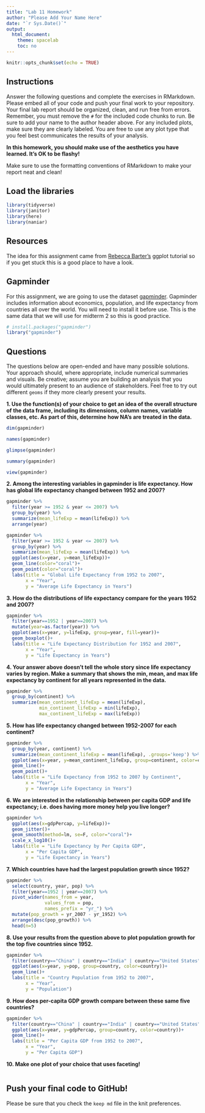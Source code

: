 ```yaml
---
title: "Lab 11 Homework"
author: "Please Add Your Name Here"
date: "`r Sys.Date()`"
output:
  html_document:
    theme: spacelab
    toc: no
---
```


```r
knitr::opts_chunk$set(echo = TRUE)
```

## Instructions
Answer the following questions and complete the exercises in RMarkdown. Please embed all of your code and push your final work to your repository. Your final lab report should be organized, clean, and run free from errors. Remember, you must remove the `#` for the included code chunks to run. Be sure to add your name to the author header above. For any included plots, make sure they are clearly labeled. You are free to use any plot type that you feel best communicates the results of your analysis.  

**In this homework, you should make use of the aesthetics you have learned. It's OK to be flashy!**

Make sure to use the formatting conventions of RMarkdown to make your report neat and clean!  

## Load the libraries
```r
library(tidyverse)
library(janitor)
library(here)
library(naniar)
``` 

## Resources
The idea for this assignment came from [Rebecca Barter's](http://www.rebeccabarter.com/blog/2017-11-17-ggplot2_tutorial/) ggplot tutorial so if you get stuck this is a good place to have a look.  

## Gapminder
For this assignment, we are going to use the dataset [gapminder](https://cran.r-project.org/web/packages/gapminder/index.html). Gapminder includes information about economics, population, and life expectancy from countries all over the world. You will need to install it before use. This is the same data that we will use for midterm 2 so this is good practice.
```r
# install.packages("gapminder")
library("gapminder")
```

## Questions
The questions below are open-ended and have many possible solutions. Your approach should, where appropriate, include numerical summaries and visuals. Be creative; assume you are building an analysis that you would ultimately present to an audience of stakeholders. Feel free to try out different `geoms` if they more clearly present your results.  

**1. Use the function(s) of your choice to get an idea of the overall structure of the data frame, including its dimensions, column names, variable classes, etc. As part of this, determine how NA's are treated in the data.** 
```r
dim(gapminder)
```
```r
names(gapminder)
```
```r
glimpse(gapminder)
```
```r
summary(gapminder)
```
```r
view(gapminder)
```



**2. Among the interesting variables in gapminder is life expectancy. How has global life expectancy changed between 1952 and 2007?**
```r
gapminder %>% 
  filter(year >= 1952 & year <= 2007) %>% 
  group_by(year) %>% 
  summarize(mean_lifeExp = mean(lifeExp)) %>% 
  arrange(year)
```
```r
gapminder %>% 
  filter(year >= 1952 & year <= 2007) %>% 
  group_by(year) %>% 
  summarize(mean_lifeExp = mean(lifeExp)) %>% 
  ggplot(aes(x=year, y=mean_lifeExp))+
  geom_line(color="coral")+
  geom_point(color="coral")+
  labs(title = "Global Life Expectancy from 1952 to 2007",
       x = "Year",
       y = "Average Life Expectancy in Years")
```


**3. How do the distributions of life expectancy compare for the years 1952 and 2007?**
```r
gapminder %>% 
  filter(year==1952 | year==2007) %>% 
  mutate(year=as.factor(year)) %>%
  ggplot(aes(x=year, y=lifeExp, group=year, fill=year))+
  geom_boxplot()+
  labs(title = "Life Expectancy Distribution for 1952 and 2007",
       x = "Year",
       y = "Life Expectancy in Years")
```


**4. Your answer above doesn't tell the whole story since life expectancy varies by region. Make a summary that shows the min, mean, and max life expectancy by continent for all years represented in the data.**
```r
gapminder %>% 
  group_by(continent) %>% 
  summarize(mean_continent_lifeExp = mean(lifeExp),
            min_continent_lifeExp = min(lifeExp),
            max_continent_lifeExp = max(lifeExp))
```


**5. How has life expectancy changed between 1952-2007 for each continent?**
```r
gapminder %>% 
  group_by(year, continent) %>% 
  summarize(mean_continent_lifeExp = mean(lifeExp), .groups='keep') %>% 
  ggplot(aes(x=year, y=mean_continent_lifeExp, group=continent, color=continent))+
  geom_line()+
  geom_point()+
  labs(title = "Life Expectancy from 1952 to 2007 by Continent",
       x = "Year",
       y = "Average Life Expectancy in Years")
```


**6. We are interested in the relationship between per capita GDP and life expectancy; i.e. does having more money help you live longer?**
```r
gapminder %>% 
  ggplot(aes(x=gdpPercap, y=lifeExp))+
  geom_jitter()+
  geom_smooth(method=lm, se=F, color="coral")+
  scale_x_log10()+
  labs(title = "Life Expectancy by Per Capita GDP",
       x = "Per Capita GDP",
       y = "Life Expectancy in Years")
```


**7. Which countries have had the largest population growth since 1952?**
```r
gapminder %>% 
  select(country, year, pop) %>% 
  filter(year==1952 | year==2007) %>%
  pivot_wider(names_from = year,
              values_from = pop,
              names_prefix = "yr_") %>% 
  mutate(pop_growth = yr_2007 - yr_1952) %>% 
  arrange(desc(pop_growth)) %>% 
  head(n=5)
```


**8. Use your results from the question above to plot population growth for the top five countries since 1952.**
```r
gapminder %>% 
  filter(country=="China" | country=="India" | country=="United States" | country=="Indonesia" | country=="Brazil") %>% 
  ggplot(aes(x=year, y=pop, group=country, color=country))+
  geom_line()+
  labs(title = "Country Population from 1952 to 2007",
       x = "Year",
       y = "Population")
```


**9. How does per-capita GDP growth compare between these same five countries?**
```r
gapminder %>% 
  filter(country=="China" | country=="India" | country=="United States" | country=="Indonesia" | country=="Brazil") %>% 
  ggplot(aes(x=year, y=gdpPercap, group=country, color=country))+
  geom_line()+
  labs(title = "Per Capita GDP from 1952 to 2007",
       x = "Year",
       y = "Per Capita GDP")
```


**10. Make one plot of your choice that uses faceting!**
```r

```


## Push your final code to GitHub!
Please be sure that you check the `keep md` file in the knit preferences. 